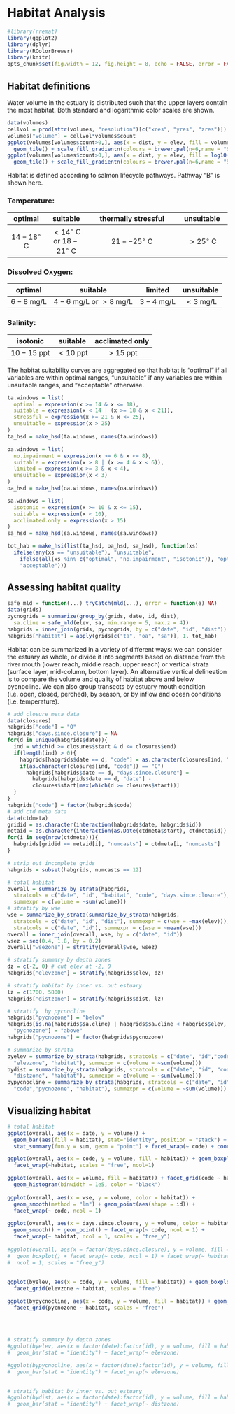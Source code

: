 # Habitat Analysis

```{r include = FALSE}
#library(rremat)
library(ggplot2)
library(dplyr)
library(RColorBrewer)
library(knitr)
opts_chunk$set(fig.width = 12, fig.height = 8, echo = FALSE, error = FALSE)
```

## Habitat definitions

Water volume in the estuary is distributed such that the upper layers contain 
the most habitat. Both standard and logarithmic color scales are shown.

```{r volume-plot}
data(volumes)
cellvol = prod(attr(volumes, "resolution")[c("xres", "yres", "zres")])
volumes["volume"] = cellvol*volumes$count
ggplot(volumes[volumes$count>0,], aes(x = dist, y = elev, fill = volume)) + 
  geom_tile() + scale_fill_gradientn(colours = brewer.pal(n=6,name = "Set1")) 
ggplot(volumes[volumes$count>0,], aes(x = dist, y = elev, fill = log10(volume))) + 
  geom_tile() + scale_fill_gradientn(colours = brewer.pal(n=6,name = "Set1")) 
```

Habitat is defined according to salmon lifecycle pathways. Pathway "B" is 
shown here.

### Temperature:

| optimal | suitable | thermally stressful | unsuitable |
|:-------:|:--------:|:-------------------:|:----------:|
| $14-18^\circ$ C | $< 14^\circ$ C or $18-21^\circ$ C | $21--25^\circ$ C | $> 25^\circ$ C |

### Dissolved Oxygen:

| optimal | suitable | limited | unsuitable |
|:-------:|:--------:|:-------:|:----------:|
| $6-8$ mg/L | $4-6$ mg/L or $> 8$ mg/L | $3-4$ mg/L | $< 3$ mg/L |

### Salinity:

| isotonic | suitable | acclimated only |
|:--------:|:--------:|:---------------:|
| $10-15$ ppt | $< 10$ ppt | $> 15$ ppt |

The habitat suitability curves are aggregated so that habitat is "optimal" if 
all variables are within optimal ranges, "unsuitable" if any variables are 
within unsuitable ranges, and "acceptable" otherwise.

```{r define-habitat}
ta.windows = list(
  optimal = expression(x >= 14 & x <= 18),
  suitable = expression(x < 14 | (x >= 18 & x < 21)),
  stressful = expression(x >= 21 & x <= 25),
  unsuitable = expression(x > 25)
)
ta_hsd = make_hsd(ta.windows, names(ta.windows))

oa.windows = list(
  no.impairment = expression(x >= 6 & x <= 8),
  suitable = expression(x > 8 | (x >= 4 & x < 6)),
  limited = expression(x >= 3 & x < 4),
  unsuitable = expression(x < 3)
)
oa_hsd = make_hsd(oa.windows, names(oa.windows))

sa.windows = list(
  isotonic = expression(x >= 10 & x <= 15),
  suitable = expression(x < 10),
  acclimated.only = expression(x > 15)
)
sa_hsd = make_hsd(sa.windows, names(sa.windows))

tot_hab = make_hsi(list(ta_hsd, oa_hsd, sa_hsd), function(xs) 
  ifelse(any(xs == "unsuitable"), "unsuitable", 
    ifelse(all(xs %in% c("optimal", "no.impairment", "isotonic")), "optimal", 
    "acceptable")))
```

## Assessing habitat quality

```{r calc-habitat}
safe_mld = function(...) tryCatch(mld(...), error = function(e) NA)
data(grids)
pycnogrids = summarize(group_by(grids, date, id, dist), 
  sa.cline = safe_mld(elev, sa, min.range = 5, max.z = 4))
habgrids = inner_join(grids, pycnogrids, by = c("date", "id", "dist"))
habgrids["habitat"] = apply(grids[c("ta", "oa", "sa")], 1, tot_hab)
```

Habitat can be summarized in a variety of different ways: we can consider the 
estuary as whole, or divide it into segments based on distance from the river 
mouth (lower reach, middle reach, upper reach) or vertical strata (surface
layer, mid-column, bottom layer). An alternative vertical delineation is to
compare the volume and quality of habitat above and below pycnocline. We can 
also group transects by estuary mouth condition (i.e. open, closed, perched), 
by season, or by inflow and ocean conditions (i.e. temperature).


```{r add-meta}
# add closure meta data
data(closures)
habgrids["code"] = "O"
habgrids["days.since.closure"] = NA
for(d in unique(habgrids$date)){
  ind = which(d >= closures$start & d <= closures$end)
  if(length(ind) > 0){
    habgrids[habgrids$date == d, "code"] = as.character(closures[ind, "code"])
    if(as.character(closures[ind, "code"]) == "C")
      habgrids[habgrids$date == d, "days.since.closure"] = 
        habgrids[habgrids$date == d, "date"] - 
        closures$start[max(which(d >= closures$start))]
  }
}
habgrids["code"] = factor(habgrids$code)
# add ctd meta data
data(ctdmeta)
gridid = as.character(interaction(habgrids$date, habgrids$id))
metaid = as.character(interaction(as.Date(ctdmeta$start), ctdmeta$id))
for(i in seq(nrow(ctdmeta))){
  habgrids[gridid == metaid[i], "numcasts"] = ctdmeta[i, "numcasts"]
}

# strip out incomplete grids
habgrids = subset(habgrids, numcasts == 12)
```

```{r summarize-habitat}
# total habitat
overall = summarize_by_strata(habgrids, 
  stratcols = c("date", "id", "habitat", "code", "days.since.closure"), 
  summexpr = c(volume = ~sum(volume)))
# stratify by wse
wse = summarize_by_strata(summarize_by_strata(habgrids, 
  stratcols = c("date", "id", "dist"), summexpr = c(wse = ~max(elev))),
  stratcols = c("date", "id"), summexpr = c(wse = ~mean(wse)))
overall = inner_join(overall, wse, by = c("date", "id"))
wsez = seq(0.4, 1.8, by = 0.2) 
overall["wsezone"] = stratify(overall$wse, wsez)

# stratify summary by depth zones
dz = c(-2, 0) # cut elev at -2, 0 
habgrids["elevzone"] = stratify(habgrids$elev, dz)

# stratify habitat by inner vs. out estuary
lz = c(1700, 5800)
habgrids["distzone"] = stratify(habgrids$dist, lz)

# stratify  by pycnocline
habgrids["pycnozone"] = "below"
habgrids[is.na(habgrids$sa.cline) | habgrids$sa.cline < habgrids$elev, 
  "pycnozone"] = "above"
habgrids["pycnozone"] = factor(habgrids$pycnozone)

# summarize by strata
byelev = summarize_by_strata(habgrids, stratcols = c("date", "id","code", 
  "elevzone", "habitat"), summexpr = c(volume = ~sum(volume)))
bydist = summarize_by_strata(habgrids, stratcols = c("date", "id", "code",
  "distzone", "habitat"), summexpr = c(volume = ~sum(volume)))
bypycnocline = summarize_by_strata(habgrids, stratcols = c("date", "id", 
  "code","pycnozone", "habitat"), summexpr = c(volume = ~sum(volume)))
```

## Visualizing habitat

```{r plot-hab}
# total habitat
ggplot(overall, aes(x = date, y = volume)) + 
  geom_bar(aes(fill = habitat), stat="identity", position = "stack") +  
  stat_summary(fun.y = sum, geom = "point") + facet_wrap(~ code) + coord_flip()

ggplot(overall, aes(x = code, y = volume, fill = habitat)) + geom_boxplot() + 
  facet_wrap(~habitat, scales = "free", ncol=1)

ggplot(overall, aes(x = volume, fill = habitat)) + facet_grid(code ~ habitat) +
  geom_histogram(binwidth = 1e5, color = "black")
  
ggplot(overall, aes(x = wse, y = volume, color = habitat)) + 
  geom_smooth(method = "lm") + geom_point(aes(shape = id)) + 
  facet_wrap(~ code, ncol = 1)
  
ggplot(overall, aes(x = days.since.closure, y = volume, color = habitat)) + 
  geom_smooth() + geom_point() + facet_wrap(~ code, ncol = 1) + 
  facet_wrap(~ habitat, ncol = 1, scales = "free_y")
  
#ggplot(overall, aes(x = factor(days.since.closure), y = volume, fill = habitat)) + 
#  geom_boxplot() + facet_wrap(~ code, ncol = 1) + facet_wrap(~ habitat, 
#  ncol = 1, scales = "free_y")
 
 
ggplot(byelev, aes(x = code, y = volume, fill = habitat)) + geom_boxplot() + 
  facet_grid(elevzone ~ habitat, scales = "free")

ggplot(bypycnocline, aes(x = code, y = volume, fill = habitat)) + geom_boxplot() + 
  facet_grid(pycnozone ~ habitat, scales = "free")

  
  
  
# stratify summary by depth zones
#ggplot(byelev, aes(x = factor(date):factor(id), y = volume, fill = habitat)) + 
#  geom_bar(stat = "identity") + facet_wrap(~ elevzone)

#ggplot(bypycnocline, aes(x = factor(date):factor(id), y = volume, fill = habitat)) + 
#  geom_bar(stat = "identity") + facet_wrap(~ elevzone)
  

# stratify habitat by inner vs. out estuary
#ggplot(bydist, aes(x = factor(date):factor(id), y = volume, fill = habitat)) + 
#  geom_bar(stat = "identity") + facet_wrap(~ distzone)

```
